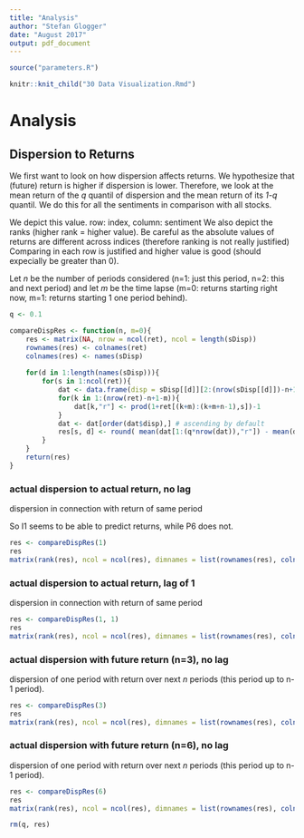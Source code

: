 ```yaml
---
title: "Analysis"
author: "Stefan Glogger"
date: "August 2017"
output: pdf_document
---
```


```r
source("parameters.R")
```

```r
knitr::knit_child("30 Data Visualization.Rmd")
```

# Analysis

## Dispersion to Returns

We first want to look on how dispersion affects returns. We hypothesize that (future) return is higher if dispersion is lower. Therefore, we look at the mean return of the *q* quantil of dispersion and the mean return of its *1-q* quantil. We do this for all the sentiments in comparison with all stocks. 

We depict this value. row: index, column: sentiment
We also depict the ranks (higher rank = higher value). Be careful as the absolute values of returns are different across indices (therefore ranking is not really justified) Comparing in each row is justified and higher value is good (should expecially be greater than 0).

Let *n* be the number of periods considered (n=1: just this period, n=2: this and next period) and let *m* be the time lapse (m=0: returns starting right now, m=1: returns starting 1 one period behind).

```r
q <- 0.1

compareDispRes <- function(n, m=0){
    res <- matrix(NA, nrow = ncol(ret), ncol = length(sDisp))
    rownames(res) <- colnames(ret)
    colnames(res) <- names(sDisp)
    
    for(d in 1:length(names(sDisp))){
        for(s in 1:ncol(ret)){
            dat <- data.frame(disp = sDisp[[d]][2:(nrow(sDisp[[d]])-n+1-m),s+1])
            for(k in 1:(nrow(ret)-n+1-m)){
                dat[k,"r"] <- prod(1+ret[(k+m):(k+m+n-1),s])-1
            }
            dat <- dat[order(dat$disp),] # ascending by default
            res[s, d] <- round( mean(dat[1:(q*nrow(dat)),"r"]) - mean(dat[((1-q)*nrow(dat)):nrow(dat), "r"]) , 3)
        }
    }
    return(res)
}
```



### actual dispersion to actual return, no lag

dispersion in connection with return of same period

So I1 seems to be able to predict returns, while P6 does not. 



```r
res <- compareDispRes(1)
res
matrix(rank(res), ncol = ncol(res), dimnames = list(rownames(res), colnames(res)))
```

### actual dispersion to actual return, lag of 1

dispersion in connection with return of same period


```r
res <- compareDispRes(1, 1)
res
matrix(rank(res), ncol = ncol(res), dimnames = list(rownames(res), colnames(res)))
```

### actual dispersion with future return (n=3), no lag

dispersion of one period with return over next *n* periods (this period up to n-1 period).

```r
res <- compareDispRes(3)
res
matrix(rank(res), ncol = ncol(res), dimnames = list(rownames(res), colnames(res)))

```

### actual dispersion with future return (n=6), no lag

dispersion of one period with return over next *n* periods (this period up to n-1 period).

```r
res <- compareDispRes(6)
res
matrix(rank(res), ncol = ncol(res), dimnames = list(rownames(res), colnames(res)))
```



```r
rm(q, res)
```

